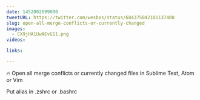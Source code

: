 ```yaml
---
date: 1452002699000
tweetURL: https://twitter.com/wesbos/status/684375042101137408
slug: open-all-merge-conflicts-or-currently-changed
images:
  - CX9jHA1UwAEvG11.png
videos:

links:

---
```

🔥 Open all merge conflicts or currently changed files in Sublime Text, Atom or Vim

Put alias in .zshrc or .bashrc
